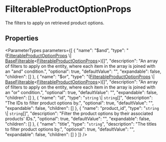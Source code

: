 
# FilterableProductOptionProps

The filters to apply on retrieved product options.

## Properties

<ParameterTypes parameters={[
  {
    "name": "$and",
    "type": "([FilterableProductOptionProps](js_client.internal.internal-1.ProductTypes.FilterableProductOptionProps.mdx) \\| [BaseFilterable](../../DAL/interfaces/js_client.internal.internal-1.DAL.BaseFilterable.mdx)&#60;[FilterableProductOptionProps](js_client.internal.internal-1.ProductTypes.FilterableProductOptionProps.mdx)&#62;)[]",
    "description": "An array of filters to apply on the entity, where each item in the array is joined with an \"and\" condition.",
    "optional": true,
    "defaultValue": "",
    "expandable": false,
    "children": []
  },
  {
    "name": "$or",
    "type": "([FilterableProductOptionProps](js_client.internal.internal-1.ProductTypes.FilterableProductOptionProps.mdx) \\| [BaseFilterable](../../DAL/interfaces/js_client.internal.internal-1.DAL.BaseFilterable.mdx)&#60;[FilterableProductOptionProps](js_client.internal.internal-1.ProductTypes.FilterableProductOptionProps.mdx)&#62;)[]",
    "description": "An array of filters to apply on the entity, where each item in the array is joined with an \"or\" condition.",
    "optional": true,
    "defaultValue": "",
    "expandable": false,
    "children": []
  },
  {
    "name": "id",
    "type": "`string` \\| `string`[]",
    "description": "The IDs to filter product options by.",
    "optional": true,
    "defaultValue": "",
    "expandable": false,
    "children": []
  },
  {
    "name": "product_id",
    "type": "`string` \\| `string`[]",
    "description": "Filter the product options by their associated products' IDs.",
    "optional": true,
    "defaultValue": "",
    "expandable": false,
    "children": []
  },
  {
    "name": "title",
    "type": "`string`",
    "description": "The titles to filter product options by.",
    "optional": true,
    "defaultValue": "",
    "expandable": false,
    "children": []
  }
]} />
